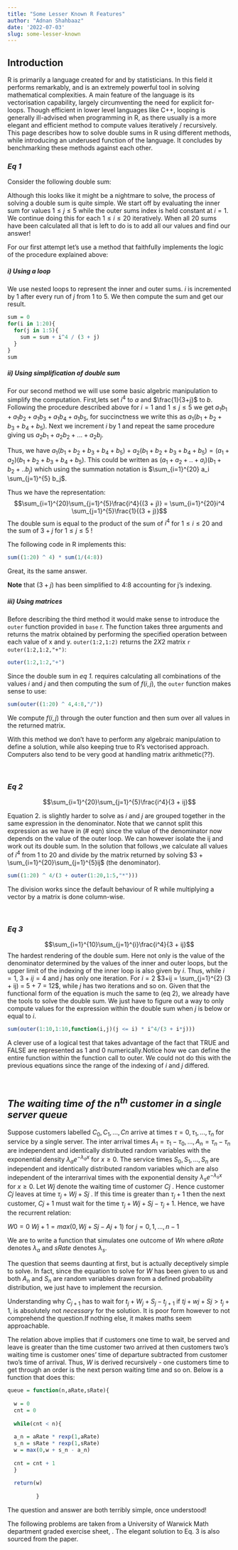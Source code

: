 ```yaml
---
title: "Some Lesser Known R Features"
author: "Adnan Shahbaaz"
date: '2022-07-03'
slug: some-lesser-known
---
```


## Introduction

R is primarily a language  created for and by statisticians. In this field it performs remarkably, and is an extremely powerful tool in solving mathematical complexities. A main feature of the language is its vectorisation capability, largely circumventing the need for explicit for-loops. Though efficient in lower level languages like C++, looping is generally ill-advised when programming in R, as there usually is a more elegant and efficient method to compute values iteratively / recursively. 
This page describes how to solve double sums in R using different methods, while introducing an underused function of the language. It concludes by benchmarking these methods against each other.


### *Eq 1*

Consider the following double sum:
\begin{equation}

\sum_{i=1}^{20}\sum_{j=1}^{5}\frac{i^4}{(3 + j)}

(\#eq:loop1)
\end{equation}

Although this looks like it might be a nightmare to solve, the process of solving a double sum is quite simple.  We start off by evaluating the inner sum for values $1\le j\le5$ while the outer sums index is held constant at $i=1$. We continue doing this for each $1\le i\le20$ iteratively. When all $20$ sums have been calculated all that is left to do is to add all our values and find our answer!

For our first attempt let's use a method that faithfully implements the logic of the procedure explained above:

##### i) Using a loop

We use nested loops to represent the inner and outer sums. $i$ is incremented by 1 after every run of $j$ from $1$ to $5$. We then compute the sum and get our result.

```r
sum = 0
for(i in 1:20){
  for(j in 1:5){
    sum = sum + i^4 / (3 + j)
  }
}
sum
```

##### ii) Using simplification of double sum

For our second method we will use some basic algebric manipulation to simplify the computation. First,lets set $i^4$ to $a$ and $\frac{1}{3+j}$ to $b$. Following the procedure described above for $i=1$ and $1\le j\le5$ we get $a_1b_1 + a_1b_2 + a_1b_3+ a_1b_4 + a_1b_5$, for succinctness we write this as $a_1(b_1+b_2+b_3+b_4+b_5)$. Next we increment $i$ by 1 and repeat the same procedure giving us $a_2b_1 + a_2b_2 + ...+a_2b_j$. 

Thus, we have $a_1(b_1+b_2+b_3+b_4+b_5)$ + $a_2(b_1+b_2+b_3+b_4+b_5) = (a_1 +a_2)(b_1+b_2 + b_3+b_4 +b_5)$. This could be written as $(a_1 +a_2 + ..+a_i)(b_1 +b_2+..b_j)$ which using the summation notation is $\sum_{i=1}^{20} a_i \sum_{j=1}^{5} b_j$.  

Thus we have the representation: $$\sum_{i=1}^{20}\sum_{j=1}^{5}\frac{i^4}{(3 + j)} = \sum_{i=1}^{20}i^4 \sum_{j=1}^{5}\frac{1}{(3 + j)}$$ The double sum is equal to the product of the sum of $i^4$ for $1\le i\le20$ and the sum of $3 +j$ for $1\le j\le5$ ! 



The following code in R implements this:

```r
sum((1:20) ^ 4) * sum(1/(4:8))
```

Great, its the same answer. 

**Note** that $(3 + j)$ has been simplified to 4:8 accounting for j's indexing.

##### iii) Using matrices

Before describing the third method it would make sense to introduce the `outer` function provided in `base` r. The function takes three arguments  and returns the matrix obtained by performing the specified operation between each value of x and y. `outer(1:2,1:2)` returns the $2X2$ matrix `r outer(1:2,1:2,"+")`:

``` r
outer(1:2,1:2,"+")
```

Since the double sum in *eq 1.* requires calculating all combinations of the values $i$ and $j$ and then computing the sum of  $f(i,j)$,  the `outer` function makes sense to use:

```r
sum(outer((1:20) ^ 4,4:8,"/"))
```

We compute $f(i,j)$ through the outer function and then sum over all values in the returned matrix. 

With this method we don't have to perform any algebraic manipulation to define a solution, while also keeping true to R's vectorised approach. Computers also tend to be very good at handling matrix arithmetic(??).

<br/>

### *Eq 2* 

$$\sum_{i=1}^{20}\sum_{j=1}^{5}\frac{i^4}{3 + ij}$$

Equation 2. is slightly harder to solve as $i$ and $j$ are grouped together in the same expression in the denominator. Note that we cannot split this expression as we have in (# eqn) since the value of the denominator now depends on the value of the outer loop. We can however isolate the ij and work out its double sum. In the solution that follows ,we calculate all values of $i^4$ from $1$ to  $20$ and divide by the matrix returned by solving $3 + \sum_{i=1}^{20}\sum_{j=1}^{5}ij$ (the denominator).

```r
sum((1:20) ^ 4/(3 + outer(1:20,1:5,"*")))


```
The division works since the default behaviour of R while multiplying a vector by a matrix is done column-wise.

<br/>

### *Eq 3*
$$\sum_{i=1}^{10}\sum_{j=1}^{i}\frac{i^4}{3 + ij}$$
The hardest rendering of the double sum. Here not only is the value of the denominator determined by the values of the inner and outer loops, but the upper limit of the indexing of the inner loop is also given by $i$. Thus, while $i = 1$, $3 + ij = 4$ and $j$ has only one iteration. For $i=2$ $3+ij = \sum_{j=1}^{2} (3 + ij) = 5 + 7 =  12$, while $j$ has two iterations and so on. Given that the functional form of the equation is much the same to (eq 2), we already have the tools to solve the double sum. We  just have to figure out a way to  only compute values for the expression within the double sum when $j$ is below or equal to $i$.


```r
sum(outer(1:10,1:10,function(i,j)(j <= i) * i^4/(3 + i*j)))
```

A clever use of a logical test that takes advantage of the fact that TRUE and FALSE are represented as $1$ and $0$ numerically.Notice how we can define the entire function within the function call to outer. We could not do this with the previous equations since the range of the indexing of $i$ and $j$ differed.  

<br/>


## *The waiting time of the $n$^th^ customer in a single server queue*

Suppose customers labelled $C_{0}, C_{1}, . . . ,Cn$
arrive at times $τ = 0, τ_{1}, . . . , τ_{n}$ for service by a single server. The inter arrival times $A_{1} = τ_{1} − τ_{0}, . . . ,A_n = τ_n − τ_n$ are independent and identically distributed random variables with the exponential density
$λ_ae^{−λ_ax}$ for $x \ge 0$.
The service times $S_0, S_1, . . . , S_n$ are independent and identically distributed random variables which are
also independent of the interarrival times with the exponential density
$λ_se^{−λ_sx}$ for $x ≥ 0$.
Let $Wj$ denote the waiting time of customer $Cj$ . Hence customer $Cj$ leaves at time $τ_j + Wj + Sj$ . If this
time is greater than $τ_j+1$ then the next customer, $Cj+1$ must wait for the time $τ_j + Wj + Sj − τ_j+1$. Hence, we have the recurrent relation:

$W0 = 0$
$Wj+1 = max(0, Wj + Sj − Aj+1)$ for $j = 0, 1, . . . , n − 1$


We are to write a function that simulates one outcome of $Wn$ where *aRate* denotes $λ_a$ and *sRate* denotes $λ_s$.

The question that seems daunting at first, but is actually deceptively simple to solve. In fact, since the equation to solve for $W$ has been given to us and both $A_n$ and $S_n$ are random variables drawn from a defined probability distribution, we just have to implement the recursion.


Understanding why  $C_{j+1}$ has to wait for $t_j + W_j + S_j -t_{j+1}$ if $tj + wj + Sj > t_j+1$, is absolutely not *necessary* for the solution. It is poor form however to not comprehend the question.If nothing else, it makes maths seem approachable. 

The relation above  implies that if customers one time to wait, be served and leave is greater than the time customer two arrived at then customers two's waiting time is customer ones' time of departure subtracted from customer two's time of arrival. Thus, $W$ is derived recursively - one customers time to get through an order is the next person waiting time and so on. Below is a function that does this:    

```r

queue = function(n,aRate,sRate){
  
  w = 0
  cnt = 0
  
  while(cnt < n){
  
  a_n = aRate * rexp(1,aRate)
  s_n = sRate * rexp(1,sRate)
  w = max(0,w + s_n - a_n)
  
  cnt = cnt + 1
  }
  
  return(w)
  
         }
```

The question and answer are both terribly simple, once understood!


The following problems are taken from a University of Warwick Math department graded exercise sheet, <a> </a>. The elegant solution to Eq. 3 is also sourced from the paper.


